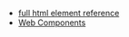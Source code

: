 - [full html element reference](https://developer.mozilla.org/en-US/docs/Web/HTML/Element)
- [Web Components](https://developer.mozilla.org/en-US/docs/Web/API/Web_components)
